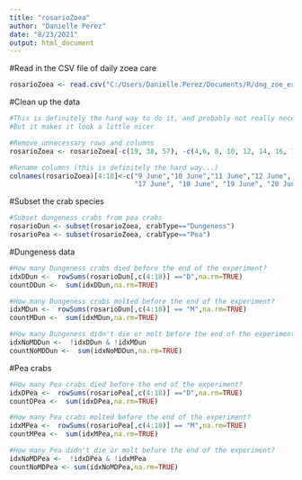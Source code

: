 ```yaml
---
title: "rosarioZoea"
author: "Danielle Perez"
date: "8/23/2021"
output: html_document
---
```


#Read in the CSV file of daily zoea care
```r
rosarioZoea <- read.csv("C:/Users/Danielle.Perez/Documents/R/dng_zoe_exo_skl_2021/raw data/dgn_zoe_exoskel_carechart - DailyCareChart.csv", skip = 3)
```

#Clean up the data
```r

#This is definitely the hard way to do it, and probably not really necessary
#But it makes it look a little nicer

#Remove unnecessary rows and columns
rosarioZoea <- rosarioZoea[-c(19, 38, 57), -c(4,6, 8, 10, 12, 14, 16, 18, 20, 22, 24, 26, 28, 30, 32, 34)]

#Rename columns (this is definitely the hard way...)
colnames(rosarioZoea)[4:18]<-c("9 June","10 June","11 June","12 June", "13 June", "14 June", "15 June", "16 June", 
                               "17 June", "18 June", "19 June", "20 June", "21 June", "22 June", "23 June")
```

#Subset the crab species
```r

#Subset dungeness crabs from pea crabs
rosarioDun <- subset(rosarioZoea, crabType=="Dungeness")
rosarioPea <- subset(rosarioZoea, crabType=="Pea")
```

#Dungeness data
```r

#How many Dungeness crabs died before the end of the experiment?
idxDDun <-  rowSums(rosarioDun[,c(4:18)] =="D",na.rm=TRUE)
countDDun <-  sum(idxDDun,na.rm=TRUE)

#How many Dungeness crabs molted before the end of the experiment?
idxMDun <-  rowSums(rosarioDun[,c(4:18)] == "M",na.rm=TRUE)
countMDun <-  sum(idxMDun,na.rm=TRUE)

#How many Dungeness didn't die or molt before the end of the experiment?
idxNoMDDun <-  !idxDDun & !idxMDun
countNoMDDun <-  sum(idxNoMDDun,na.rm=TRUE)
```

#Pea crabs
```r

#How many Pea crabs died before the end of the experiment?
idxDPea <-  rowSums(rosarioPea[,c(4:18)] =="D",na.rm=TRUE)
countDPea <-  sum(idxDPea,na.rm=TRUE)

#How many Pea crabs molted before the end of the experiment?
idxMPea <-  rowSums(rosarioPea[,c(4:18)] == "M",na.rm=TRUE)
countMPea <-  sum(idxMPea,na.rm=TRUE)

#How many Pea didn't die or molt before the end of the experiment?
idxNoMDPea <-  !idxDPea & !idxMPea
countNoMDPea <- sum(idxNoMDPea,na.rm=TRUE)
```

